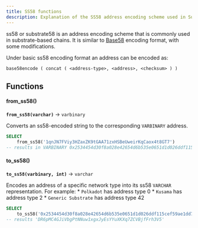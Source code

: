 ```yaml
---
title: SS58 functions
description: Explanation of the SS58 address encoding scheme used in Substrate chains.
---
```


ss58 or substrate58 is an address encoding scheme that is commonly used in substrate-based chains. It is similar to [Base58](/query-engine/Functions-and-operators/base58) encoding format, with some modifications.

Under basic ss58 encoding format an address can be encoded as:
```
base58encode ( concat ( <address-type>, <address>, <checksum> ) )
```

## Functions

#### from_ss58()
**`from_ss58(varchar)`** → `varbinary`

Converts an ss58-encoded string to the corresponding `VARBINARY` address.

```sql
SELECT 
    from_ss58('1qnJN7FViy3HZaxZK9tGAA71zxHSBeUweirKqCaox4t8GT7')
-- results in VARBINARY 0x2534454d30f8a028e42654d6b535e0651d1d026ddf115cef59ae1dd71bae074e
```

#### to_ss58()
**`to_ss58(varbinary, int)`** → `varchar`

Encodes an address of a specific network type into its ss58 `VARCHAR` representation. For example:
    * `Polkadot` has address type 0
    * `Kusama` has address type 2
    * `Generic Substrate` has address type 42

```sql
SELECT 
    to_ss58('0x2534454d30f8a028e42654d6b535e0651d1d026ddf115cef59ae1dd71bae074e', 2)
-- results 'DR6pMC4GJiVbgPtNNuw1xgxJyEsYYuXKXq7ZCVBjfFrh3V5'
```
